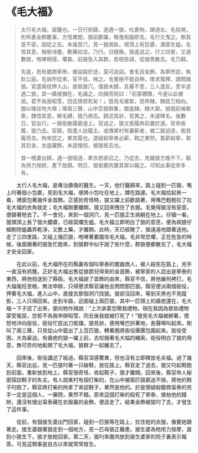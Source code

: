 # 《毛大福》

> 太行毛大福，瘍醫也。一日行術歸，道遇一狼，吐裹物，蹲道左。毛拾視，則布裹金飾數事。方怪異間，狼前歡躍，略曳袍服即去。毛行又曳之。察其意不惡，因從之去。未幾至穴，見一狼病臥，視頂上有巨瘡，潰腐生蛆。毛悟其意，撥剔凈盡，敷藥如法，乃行。日既晚，狼遙送之。行三四里，又遇數狼，咆哮相侵，懼甚。前狼急入其群，若相告語，從狼悉散去。毛乃歸。
>
> 先是，邑有銀商寧泰，被盜殺於途，莫可追詰。會毛貨金飾，為寧所認，執赴公庭。毛訴所從來，官不信，械之。毛冤極不能自伸，惟求寬釋，請問諸狼。官遣兩役押入山，直抵狼穴。值狼未歸，及暮不至，三人遂反。至半途遇二狼，其一瘡痕猶在，毛識之，向揖而祝曰：「前蒙饋贈，今遂以此被屈。君不為我昭雪，回去搒掠死矣！」狼見毛被縶，怒奔隸。隸拔刀相向。狼以喙拄地大嗥；嗥兩三聲，山中百狼群集，圍旋隸。隸大窘。狼競前嚙縶索，隸悟其意，解毛縛，狼乃俱去。歸述其狀，官異之，未遽釋毛。後數日，官出行。一狼銜敝履委道上。官過之，狼又銜履奔前置於道。官命收履，狼乃去。官歸，陰遣人訪履主。或傳某村有叢薪者，被二狼迫逐，銜其履而去。拘來認之，果其履也。遂疑殺寧者必薪，鞫之果然。蓋薪殺寧，取其巨金，衣底藏飾，未遑搜括，被狼銜去也。
>
> 昔一穩婆出歸，遇一狼阻道，牽衣若欲召之。乃從去，見雌狼方娩不下。嫗為用力按捺，產下放歸。明日，狼銜鹿肉置其家以報之。可知此事從來多有。

&emsp;&emsp;太行人毛大福，是專治瘡傷的醫生。一天，他行醫歸來，路上碰到一匹狼，嘴上叼著個小包裹，見到毛大福，便將小包吐在地上，蹲在路邊。毛大福拾起來一看，裡面包著幾件金首飾。正感到奇怪時，狼又躍上前歡跳著，用嘴巴輕輕拉了拉毛大福的衣角就走；毛大福剛要離開，狼又回來拽住了衣服。毛覺得狼沒有惡意，便跟著牠去了。不一會兒，來到一個洞穴，見一匹狼正生病躺在地上。仔細一看，狼頭頂上長了個大膿瘡，已經腐爛生蛆。毛大福立即明白了狼的意思，便為病狼仔細剔除蛆蟲弄乾淨，又敷上藥，才離開。此時，天已經晚了，狼遠遠地跟著送他。走了三四里路，又碰上幾匹狼，咆哮著要圍攻毛大福。毛非常恐懼，正在危急的時候，後面跟著的狼急忙跑來，到狼群中似乎說了些什麼，群狼便都散去了，毛大福才安全回家。

&emsp;&emsp;在此以前，毛大福所在的縣裏有個叫寧泰的銀器商人，被人殺死在路上，兇手一直沒有抓獲。正好毛大福出售從狼那兒得來的金首飾，被寧家的人認出是寧泰的東西，將他扭送到了縣衙。毛大福說了首飾的由來，縣官不信，將他嚴刑拷打。毛大福冤枉至極，無法申辯，只得懇求縣官讓他去問問那匹狼。縣官便派兩個衙役，押著毛大福，進入山中，直接去那個洞穴找狼。狼卻沒回來，等到天黑也不見蹤影，三人只得回來。走到半路，迎面碰上兩匹狼，其中一匹頭上的瘡疤還在，毛大福一下子認了出來，便向牠作揖說：“上次承蒙您贈我禮物，現在我因為那些禮物蒙受冤屈，您若不為我申辯昭雪，同去後我就被打死了！”狼見毛大福被綁著，憤怒地沖向衙役，衙役忙拔出刀抵擋。狼見狀，便用嘴巴拱著地，長聲嗥叫起來。剛叫了兩三聲，只見從山中竄出了上百匹狼，轉著圈將衙役團團包圍起來。衙役受困，大為窘迫。有瘡疤的狼一躍上前，去咬捆著毛大幅的繩索。衙役明白了狼的用意，無可奈何地鬆開了毛大福，狼群才一起離去了。

&emsp;&emsp;回來後，衙役講述了經過，縣官深感驚異，但也沒有立即釋放毛夫福。過了幾天，縣官出巡，見一匹狼叼著一只破鞋，放在路上。縣官走了過去，狼又叼起鞋跑到前面，重新放到地上。縣官很奇怪，收起鞋子，狼才離開。回來後，縣官命人秘密探訪鞋子的失主。有人說某村有個打柴的，在山中被兩匹狼窮追不捨，將他的鞋子叼跑了。縣官將打柴的拘拿了來認鞋子，果然是他的。於是懷疑殺銀商甯泰的兇手一定是這個人，一審問，果然不錯。原來這個打柴的殺死了寧泰，搶劫他的錢財，還沒有搜出甯泰藏在衣服裏的金飾，便逃走了。結果金飾被狼叼了去，才發生了這件事。

&emsp;&emsp;從前，有個接生婆出門回家，碰到一匹狼等在路上，拉住她的衣服，像要她跟著走。接生婆跟著狼走到一個地方，見一匹母狼正難產。接生婆為牠用力按摩，直到小狼生下，狼才放她回家。第二天，狼叼來鹿肉放到接生婆家的院子裏表示報答。可見這類事是自古以來就常常發生。
